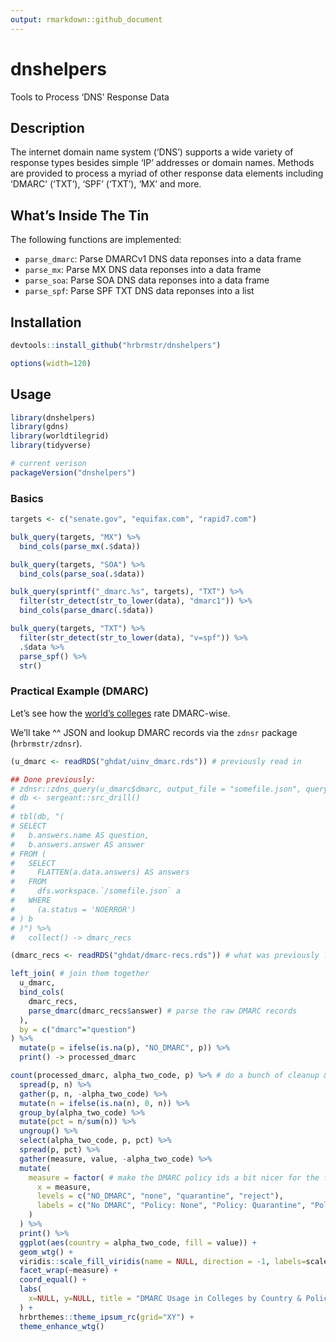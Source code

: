 ```yaml
---
output: rmarkdown::github_document
---
```


# dnshelpers

Tools to Process 'DNS' Response Data

## Description

The internet domain name system ('DNS') supports a wide variety of response types besides simple 'IP' addresses or domain names. Methods are provided to process a myriad of other response data elements including 'DMARC' ('TXT'), 'SPF' ('TXT'), 'MX' and more.

## What's Inside The Tin

The following functions are implemented:

- `parse_dmarc`:	Parse DMARCv1 DNS data reponses into a data frame
- `parse_mx`:	Parse MX DNS data reponses into a data frame
- `parse_soa`:	Parse SOA DNS data reponses into a data frame
- `parse_spf`:	Parse SPF TXT DNS data reponses into a list

## Installation

```r
devtools::install_github("hrbrmstr/dnshelpers")
```

```r
options(width=120)
```

## Usage

```r
library(dnshelpers)
library(gdns)
library(worldtilegrid)
library(tidyverse)

# current verison
packageVersion("dnshelpers")

```

### Basics

```r
targets <- c("senate.gov", "equifax.com", "rapid7.com")

bulk_query(targets, "MX") %>% 
  bind_cols(parse_mx(.$data))

bulk_query(targets, "SOA") %>% 
  bind_cols(parse_soa(.$data))

bulk_query(sprintf("_dmarc.%s", targets), "TXT") %>% 
  filter(str_detect(str_to_lower(data), "dmarc1")) %>% 
  bind_cols(parse_dmarc(.$data))

bulk_query(targets, "TXT") %>% 
  filter(str_detect(str_to_lower(data), "v=spf")) %>% 
  .$data %>% 
  parse_spf() %>% 
  str()
```

### Practical Example (DMARC)

Let's see how the [world's colleges](https://raw.githubusercontent.com/Hipo/university-domains-list/master/world_universities_and_domains.json) rate DMARC-wise.

We'll take ^^ JSON and lookup DMARC records via the `zdnsr` package (`hrbrmstr/zdnsr`). 

```r
(u_dmarc <- readRDS("ghdat/uinv_dmarc.rds")) # previously read in

## Done previously:
# zdnsr::zdns_query(u_dmarc$dmarc, output_file = "somefile.json", query_type = "TXT")  
# db <- sergeant::src_drill()
# 
# tbl(db, "(
# SELECT
#   b.answers.name AS question,
#   b.answers.answer AS answer
# FROM (
#   SELECT 
#     FLATTEN(a.data.answers) AS answers
#   FROM 
#     dfs.workspace.`/somefile.json` a
#   WHERE 
#     (a.status = 'NOERROR')
# ) b
# )") %>% 
#   collect() -> dmarc_recs

(dmarc_recs <- readRDS("ghdat/dmarc-recs.rds")) # what was previously looked up ^^

left_join( # join them together
  u_dmarc, 
  bind_cols(
    dmarc_recs,
    parse_dmarc(dmarc_recs$answer) # parse the raw DMARC records
  ),
  by = c("dmarc"="question")
) %>% 
  mutate(p = ifelse(is.na(p), "NO_DMARC", p)) %>%  
  print() -> processed_dmarc

count(processed_dmarc, alpha_two_code, p) %>% # do a bunch of cleanup & re-org to get policy % by country
  spread(p, n) %>%
  gather(p, n, -alpha_two_code) %>% 
  mutate(n = ifelse(is.na(n), 0, n)) %>% 
  group_by(alpha_two_code) %>% 
  mutate(pct = n/sum(n)) %>% 
  ungroup() %>% 
  select(alpha_two_code, p, pct) %>% 
  spread(p, pct) %>% 
  gather(measure, value, -alpha_two_code) %>% 
  mutate(
    measure = factor( # make the DMARC policy ids a bit nicer for the facets
      x = measure, 
      levels = c("NO_DMARC", "none", "quarantine", "reject"),
      labels = c("No DMARC", "Policy: None", "Policy: Quarantine", "Policy: Reject")
    )
  ) %>% 
  print() %>% 
  ggplot(aes(country = alpha_two_code, fill = value)) +
  geom_wtg() +
  viridis::scale_fill_viridis(name = NULL, direction = -1, labels=scales::percent) +
  facet_wrap(~measure) +
  coord_equal() +
  labs(
    x=NULL, y=NULL, title = "DMARC Usage in Colleges by Country & Policy"
  ) +
  hrbrthemes::theme_ipsum_rc(grid="XY") + 
  theme_enhance_wtg()
```
